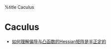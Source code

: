 %title Caculus
= Caculus =

* [[https://www.zhihu.com/question/40181086|如何理解偏导与凸函数的Hessian矩阵是半正定的]]
